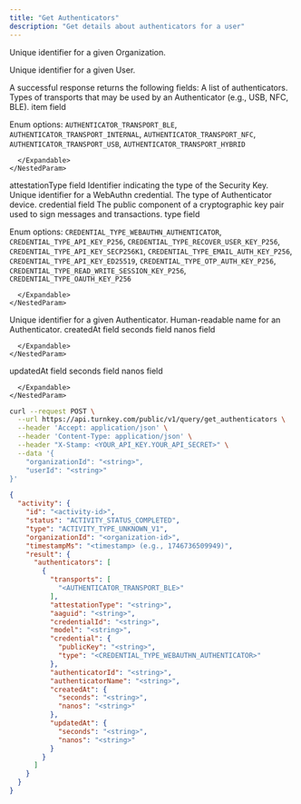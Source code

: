 ```yaml
---
title: "Get Authenticators"
description: "Get details about authenticators for a user"
---
```



<EndpointPath type="query" path="get_authenticators" />

<Authorizations />

<H3Bordered text="Body" />

<ParamField body="organizationId" type="string" required={true}>

Unique identifier for a given Organization.
</ParamField>

<ParamField body="userId" type="string" required={true}>

Unique identifier for a given User.
</ParamField>


<H3Bordered text="Response" />
A successful response returns the following fields:

<ResponseField name="authenticators" type="array" required={true}>
  A list of authenticators.
  <Expandable title="authenticators details">
    <NestedParam parentKey="authenticators" childKey="transports" type="array" required={true}>
      Types of transports that may be used by an Authenticator (e.g., USB, NFC, BLE).
      <Expandable title="transports details">
        <NestedParam parentKey="authenticators.transports" childKey="item" type="enum" required={true}>
item field
  
Enum options: `AUTHENTICATOR_TRANSPORT_BLE`, `AUTHENTICATOR_TRANSPORT_INTERNAL`, `AUTHENTICATOR_TRANSPORT_NFC`, `AUTHENTICATOR_TRANSPORT_USB`, `AUTHENTICATOR_TRANSPORT_HYBRID`

</NestedParam>

      </Expandable>
    </NestedParam>
<NestedParam parentKey="authenticators" childKey="attestationType" type="string" required={true}>
attestationType field
</NestedParam>
<NestedParam parentKey="authenticators" childKey="aaguid" type="string" required={true}>
Identifier indicating the type of the Security Key.
</NestedParam>
<NestedParam parentKey="authenticators" childKey="credentialId" type="string" required={true}>
Unique identifier for a WebAuthn credential.
</NestedParam>
<NestedParam parentKey="authenticators" childKey="model" type="string" required={true}>
The type of Authenticator device.
</NestedParam>
<NestedParam parentKey="authenticators" childKey="credential" type="object" required={true}>
      credential field
      <Expandable title="credential details">
        <NestedParam parentKey="authenticators.credential" childKey="publicKey" type="string" required={true}>
The public component of a cryptographic key pair used to sign messages and transactions.
</NestedParam>
<NestedParam parentKey="authenticators.credential" childKey="type" type="enum" required={true}>
type field
  
Enum options: `CREDENTIAL_TYPE_WEBAUTHN_AUTHENTICATOR`, `CREDENTIAL_TYPE_API_KEY_P256`, `CREDENTIAL_TYPE_RECOVER_USER_KEY_P256`, `CREDENTIAL_TYPE_API_KEY_SECP256K1`, `CREDENTIAL_TYPE_EMAIL_AUTH_KEY_P256`, `CREDENTIAL_TYPE_API_KEY_ED25519`, `CREDENTIAL_TYPE_OTP_AUTH_KEY_P256`, `CREDENTIAL_TYPE_READ_WRITE_SESSION_KEY_P256`, `CREDENTIAL_TYPE_OAUTH_KEY_P256`

</NestedParam>

      </Expandable>
    </NestedParam>
<NestedParam parentKey="authenticators" childKey="authenticatorId" type="string" required={true}>
Unique identifier for a given Authenticator.
</NestedParam>
<NestedParam parentKey="authenticators" childKey="authenticatorName" type="string" required={true}>
Human-readable name for an Authenticator.
</NestedParam>
<NestedParam parentKey="authenticators" childKey="createdAt" type="object" required={true}>
      createdAt field
      <Expandable title="createdAt details">
        <NestedParam parentKey="authenticators.createdAt" childKey="seconds" type="string" required={true}>
seconds field
</NestedParam>
<NestedParam parentKey="authenticators.createdAt" childKey="nanos" type="string" required={true}>
nanos field
</NestedParam>

      </Expandable>
    </NestedParam>
<NestedParam parentKey="authenticators" childKey="updatedAt" type="object" required={true}>
      updatedAt field
      <Expandable title="updatedAt details">
        <NestedParam parentKey="authenticators.updatedAt" childKey="seconds" type="string" required={true}>
seconds field
</NestedParam>
<NestedParam parentKey="authenticators.updatedAt" childKey="nanos" type="string" required={true}>
nanos field
</NestedParam>

      </Expandable>
    </NestedParam>

  </Expandable>
</ResponseField>

<RequestExample>

```bash cURL
curl --request POST \
  --url https://api.turnkey.com/public/v1/query/get_authenticators \
  --header 'Accept: application/json' \
  --header 'Content-Type: application/json' \
  --header "X-Stamp: <YOUR_API_KEY.YOUR_API_SECRET>" \
  --data '{
    "organizationId": "<string>",
    "userId": "<string>"
}'
```

</RequestExample>

<ResponseExample>

```json 200
{
  "activity": {
    "id": "<activity-id>",
    "status": "ACTIVITY_STATUS_COMPLETED",
    "type": "ACTIVITY_TYPE_UNKNOWN_V1",
    "organizationId": "<organization-id>",
    "timestampMs": "<timestamp> (e.g., 1746736509949)",
    "result": {
      "authenticators": [
        {
          "transports": [
            "<AUTHENTICATOR_TRANSPORT_BLE>"
          ],
          "attestationType": "<string>",
          "aaguid": "<string>",
          "credentialId": "<string>",
          "model": "<string>",
          "credential": {
            "publicKey": "<string>",
            "type": "<CREDENTIAL_TYPE_WEBAUTHN_AUTHENTICATOR>"
          },
          "authenticatorId": "<string>",
          "authenticatorName": "<string>",
          "createdAt": {
            "seconds": "<string>",
            "nanos": "<string>"
          },
          "updatedAt": {
            "seconds": "<string>",
            "nanos": "<string>"
          }
        }
      ]
    }
  }
}
```

</ResponseExample>
